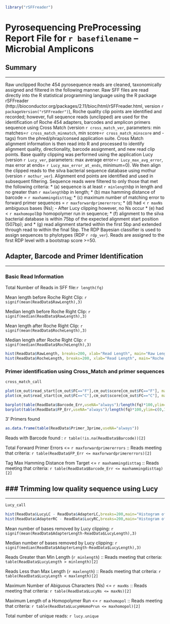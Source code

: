 ```r
library("rSFFreader")
```

Pyrosequencing PreProcessing Report File for `r basefilename`  -- Microbial Amplicons
========================================================

Summary
--------------------------------------------------------
--------------------------------------------------------

Raw unclipped Roche 454 pyrosequence reads are cleaned, taxonomically assigned and filtered in
the following manner. Raw SFF files are read directly into the R statistical programming
language using the R package rSFFreader (http://bioconductor.org/packages/2.11/bioc/html/rSFFreader.html, version `r packageVersion("rSFFreader")`), Roche quality clip points are identified and recorded; however, full sequence
reads (unclipped) are used for the identification of Roche 454 adapters, barcodes and amplicon
primers sequence using Cross Match (version `r cross_match_ver`, parameters: min matches=`r cross_match_minmatch`, min
score=`r cross_match_minscore` and -tags) from the phred/phrap/consed application suite. Cross Match alignment information
is then read into R and processed to identify alignment quality, directionality, barcode
assignment, and new read clip points. Base quality clipping was performed using the application
Lucy (version `r Lucy_ver`, parameters: max average error=`r Lucy_max_avg_error`, max error at ends=
`r Lucy_max_error_at_ends`, minimum=0). We then align the clipped reads to the silva bacterial sequence database
using mothur (version `r mothur_ver`). Alignment end points are identified and used in subsequent filtering. Sequence reads
were filtered to only those that met the following criteria: 
* (a) sequence is at least `r minlength`bp in length and no greater than `r maxlength`bp in length; 
* (b) max hamming distance of barcode = `r maxhammingdisttag`; 
* (c) maximum number of matching error to forward primer sequences = `r maxforwardprimererrors`; 
* (d) had < `r maxNs` ambiguous bases (Ns); - After Lucy clipping however, no Ns occur
* (e) had < `r maxhomopol`bp homopolymer run in sequence; 
* (f) alignment to the silva bacterial database is within 75bp of the expected alignment start position (507bp); and 
* (g) read alignment started within the first 5bp and extended through read to within the final 5bp. 
The RDP Bayesian classifier is used to assign sequences to phylotypes (RDP `r rdp_ver`). 
Reads are assigned to the first RDP level with a bootstrap score >=50.

Adapter, Barcode and Primer Identification
--------------------------------------------------------
--------------------------------------------------------

### Basic Read Information
Total Number of Reads in SFF file:`r length(fq)`

Mean length before Roche Right Clip: `r signif(mean(ReadData$RawLength),3)`

Median length before Roche Right Clip: `r signif(median(ReadData$RawLength),3)`

Mean length after Roche Right Clip: `r signif(mean(ReadData$RocheLength),3)`

Median length after Roche Right Clip: `r signif(median(ReadData$RocheLength),3)`

```r
hist(ReadData$RawLength, breaks=200, xlab="Read Length", main="Raw Length")    
hist(ReadData$RocheLength, breaks=200, xlab="Read Length", main="Roche Clipped Length")    
```

### Primer identification using Cross_Match and primer sequences
```r
cross_match_call
```

```r
plot(cm_out$read_start[cm_out$FC=="F"],cm_out$score[cm_out$FC=="F"], main="Foward Match",xlab="basepair position",ylab="score")
plot(cm_out$read_start[cm_out$FC=="C"],cm_out$score[cm_out$FC=="C"], main="Reverse Match", xlab="basepair position",ylab="score")
```


```r
barplot(table(ReadData$Barcode_Err,useNA="always")/length(fq)*100,ylim=c(0,100),main="Barcode Error",xlab="Number of errors",ylab="Percent of reads")
barplot(table(ReadData$FP_Err,useNA="always")/length(fq)*100,ylim=c(0,100),main="5' Primer Error",xlab="Number of errors",ylab="Percent of reads")
```

3' Primers found 
```r
as.data.frame(table(ReadData$Primer_3prime,useNA="always"))
```

Reads with Barcode found : `r table(!is.na(ReadData$Barcode))[2]`

Total Forward Primer Errors <= `r maxforwardprimererrors` :: Reads meeting that criteria: `r table(ReadData$FP_Err <= maxforwardprimererrors)[2]`

Tag Max Hamming Distance from Target <= `r maxhammingdisttag` :: Reads meeting that criteria: `r table(ReadData$Barcode_Err <= maxhammingdisttag)[2]`


### Trimming low quality sequence using Lucy
--------------------------------------------------------
--------------------------------------------------------
```r
Lucy_call
```

```r
hist(ReadData$LucyLC - ReadData$AdapterLC,breaks=200,main="Histogram of Lucy trimming (5' end)", xlab="Number of bases trimmed")
hist(ReadData$AdapterRC - ReadData$LucyRC,breaks=200,main="Histogram of Lucy trimming (3' end)", xlab="Number of bases trimmed")
```

Mean number of bases removed by Lucy clipping: `r signif(mean(ReadData$AdapterLength-ReadData$LucyLength),3)`

Median number of bases removed by Lucy clipping: `r signif(median(ReadData$AdapterLength-ReadData$LucyLength),3)`

Reads Greater than Min Length (`r minlength`) :: Reads meeting that criteria: `table(ReadData$LucyLength > minlength)[2]`

Reads Less than Max Length (`r maxlength`) :: Reads meeting that criteria: `r table(ReadData$LucyLength < maxlength)[2]`

Maximum Number of Abiguous Characters (Ns) <= `r maxNs` :: Reads meeting that criteria: `r table(ReadData$LucyNs <= maxNs)[2]`

Maximum Length of a Homopolymer Run <= `r maxhomopol` :: Reads meeting that criteria: `r table(ReadData$LucymHomoPrun <= maxhomopol)[2]`

Total number of unique reads: `r lucy.unique`

